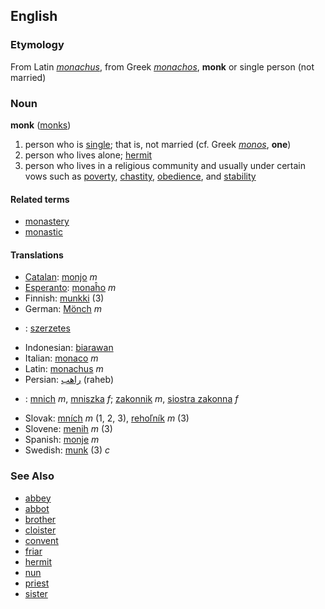 ==English==
===Etymology===
From Latin ''[[monachus]]'', from Greek ''[[monachos]]'', '''monk''' or single person (not married)

===Noun===
'''monk''' ([[monks]])

# person who is [[single]]; that is, not married (cf. Greek ''[[monos]]'', '''one''')
# person who lives alone; [[hermit]]
# person who lives in a religious community and usually under certain vows such as [[poverty]], [[chastity]], [[obedience]], and [[stability]]

====Related terms====
*[[monastery]]
*[[monastic]]

====Translations====
*[[Catalan]]: [[monjo]] ''m''
*[[Esperanto]]: [[monaĥo]] ''m''
*Finnish: [[munkki]] (3)
*German: [[Mönch]] ''m''
*{{hu}}: [[:hu:szerzetes|szerzetes]]
*Indonesian: [[biarawan]]
*Italian: [[monaco]] ''m''
*Latin: [[monachus]] ''m''
*Persian: [[راهب]] (raheb)
*{{pl}}: [[mnich]] ''m'', [[mniszka]] ''f''; [[zakonnik]] ''m'', [[siostra zakonna]] ''f''
*Slovak: [[mních#Slovak|mních]] ''m'' (1, 2, 3), [[rehoľník#Slovak|rehoľník]] ''m'' (3)
*Slovene: [[menih]] ''m'' (3)
*Spanish: [[monje]] ''m''
*Swedish: [[munk]] (3) ''c''

===See Also===
*[[abbey]]
*[[abbot]]
*[[brother]]
*[[cloister]]
*[[convent]]
*[[friar]]
*[[hermit]]
*[[nun]]
*[[priest]]
*[[sister]]